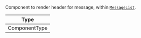 Component to render header for message, within [`MessageList`](../../../../ui-components/message-list/message-list.mdx).

| Type          |
| ------------- |
| ComponentType |
